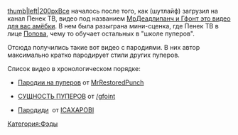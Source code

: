 [[Файл:2017-12-01_13-50-16.png|thumb|left|200px]]Все началось после того, как (шутлайф) загрузил на канал Пенек ТВ, видео под названием [https://www.youtube.com/watch?v=72gaEz8Vgc0 МрДеадлипанч и Гфонт это видео для вас амёбки]. В нем была разыграна мини-сценка, где Пенек ТВ в лице [[Попов]]а, чему то обучает остальных в "школе пуперов".

Отсюда получились такие вот видео с пародиями. В них автор максимально кратко пародирует стили других пуперов. 

Список видео в хронологическом порядке:

*[https://www.youtube.com/watch?v=21pS8qSvwI8 Пародии на пуперов] от [[MrRestoredPunch]]

*[https://www.youtube.com/watch?v=XX2-gt7ftDg СУЩНОСТЬ ПУПЕРОВ] от [http://ru.ruspoop.wikia.com/wiki//gfoint /gfoint]

*[https://www.youtube.com/watch?v=-M2FiAfBvv8 Пародиди]  от [[ICAXAPOBI]]
[[Категория:Фэды]]